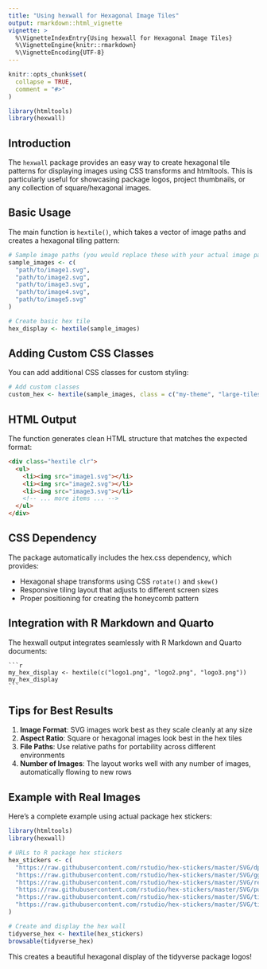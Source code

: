 ```yaml
---
title: "Using hexwall for Hexagonal Image Tiles"
output: rmarkdown::html_vignette
vignette: >
  %\VignetteIndexEntry{Using hexwall for Hexagonal Image Tiles}
  %\VignetteEngine{knitr::rmarkdown}
  %\VignetteEncoding{UTF-8}
---
```


```r
knitr::opts_chunk$set(
  collapse = TRUE,
  comment = "#>"
)
```

```r
library(htmltools)
library(hexwall)
```

## Introduction

The `hexwall` package provides an easy way to create hexagonal tile patterns for displaying images using CSS transforms and htmltools. This is particularly useful for showcasing package logos, project thumbnails, or any collection of square/hexagonal images.

## Basic Usage

The main function is `hextile()`, which takes a vector of image paths and creates a hexagonal tiling pattern:

```r
# Sample image paths (you would replace these with your actual image paths)
sample_images <- c(
  "path/to/image1.svg",
  "path/to/image2.svg", 
  "path/to/image3.svg",
  "path/to/image4.svg",
  "path/to/image5.svg"
)

# Create basic hex tile
hex_display <- hextile(sample_images)
```

## Adding Custom CSS Classes

You can add additional CSS classes for custom styling:

```r
# Add custom classes
custom_hex <- hextile(sample_images, class = c("my-theme", "large-tiles"))
```

## HTML Output

The function generates clean HTML structure that matches the expected format:

```html
<div class="hextile clr">
  <ul>
    <li><img src="image1.svg"></li>
    <li><img src="image2.svg"></li>
    <li><img src="image3.svg"></li>
    <!-- ... more items ... -->
  </ul>
</div>
```

## CSS Dependency

The package automatically includes the hex.css dependency, which provides:

- Hexagonal shape transforms using CSS `rotate()` and `skew()`
- Responsive tiling layout that adjusts to different screen sizes
- Proper positioning for creating the honeycomb pattern

## Integration with R Markdown and Quarto

The hexwall output integrates seamlessly with R Markdown and Quarto documents:

````
```r
my_hex_display <- hextile(c("logo1.png", "logo2.png", "logo3.png"))
my_hex_display
```
````

## Tips for Best Results

1. **Image Format**: SVG images work best as they scale cleanly at any size
2. **Aspect Ratio**: Square or hexagonal images look best in the hex tiles
3. **File Paths**: Use relative paths for portability across different environments
4. **Number of Images**: The layout works well with any number of images, automatically flowing to new rows

## Example with Real Images

Here's a complete example using actual package hex stickers:

```r
library(htmltools)
library(hexwall)

# URLs to R package hex stickers
hex_stickers <- c(
  "https://raw.githubusercontent.com/rstudio/hex-stickers/master/SVG/dplyr.svg",
  "https://raw.githubusercontent.com/rstudio/hex-stickers/master/SVG/ggplot2.svg",
  "https://raw.githubusercontent.com/rstudio/hex-stickers/master/SVG/readr.svg",
  "https://raw.githubusercontent.com/rstudio/hex-stickers/master/SVG/purrr.svg",
  "https://raw.githubusercontent.com/rstudio/hex-stickers/master/SVG/tibble.svg",
  "https://raw.githubusercontent.com/rstudio/hex-stickers/master/SVG/tidyr.svg"
)

# Create and display the hex wall
tidyverse_hex <- hextile(hex_stickers)
browsable(tidyverse_hex)
```

This creates a beautiful hexagonal display of the tidyverse package logos!